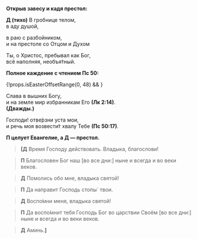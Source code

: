 
**Открыв завесу и кадя престол:**

**Д (тихо)** В гробнице телом,  
в аду душой,

в раю с разбойником,  
и на престоле со Отцом и Духом

Ты, о Христос, пребывал как Бог,  
всё наполняя, необъя́тный.

**Полное каждение с чтением Пс 50:**

<MdxLoader src="Shared/Psalm50" />

{!props.isEasterOffsetRange(0, 48) && <MdxLoader src="Shared/Paraklit" lang={props.lang} />}

Слава в вышних Богу,  
и на земле мир избранникам Его **(Лк 2:14)**.  
**(Дважды.)**

Господи! отве́рзни уста мои,  
и речь моя возвести́т хвалу Тебе **(Пс 50:17)**.

**П целует Евангелие, а Д — престол.**
> **<b>[</b>Д**
> Время Господу действовать. Владыка, благослови!

> **П**
> Благословен Бог наш <R>[</R>во все дни:<R>]</R>
> ныне и всегда и во веки веков.

> **Д**
> Помолись обо мне, владыка святой!

> **П**
> Да направит Господь стопы` твои.

> **Д**
> Воспо́мни меня, владыка святой!

> **П**
> Да воспо́мнит тебя Господь Бог во царствии Своём
> <R>[</R>во все дни:<R>]</R>
> ны­не и всегда и во веки веков.

> **Д** Аминь.**<b>]</b>**
